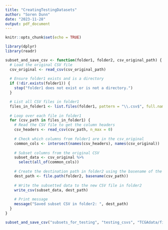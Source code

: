 ```yaml
---
title: "CreatingTestingDatasets"
author: "Soren Dunn"
date: "2023-11-28"
output: pdf_document
---
```


```r
knitr::opts_chunk$set(echo = TRUE)
```

```r
library(dplyr)
library(readr)

subset_and_save_csv <- function(folder1, folder2, csv_original_path) {
  # Load the original CSV file
  csv_original <- read_csv(csv_original_path)
  
  # Ensure folder1 exists and is a directory
  if (!dir.exists(folder1)) {
    stop("folder1 does not exist or is not a directory.")
  }

  # List all CSV files in folder1
  files_in_folder1 <- list.files(folder1, pattern = "\\.csv$", full.names = TRUE)
  
  # Loop over each file in folder1
  for (csv_path in files_in_folder1) {
    # Read the CSV file to get the column headers
    csv_headers <- read_csv(csv_path, n_max = 0)
    
    # Check which columns from folder1 are in the csv_original
    common_cols <- intersect(names(csv_headers), names(csv_original))
    
    # Subset columns from the original CSV
    subset_data <- csv_original %>%
      select(all_of(common_cols))
    
    # Create the destination path in folder2 using the basename of the current file
    dest_path <- file.path(folder2, basename(csv_path))
    
    # Write the subsetted data to the new CSV file in folder2
    write_csv(subset_data, dest_path)
    
    # Print message
    message("Saved subset CSV in folder2: ", dest_path)
  }
}

subset_and_save_csv("subsets_for_testing", "testing_csvs", "TCGAdata/filtered_testing_set.csv")
```